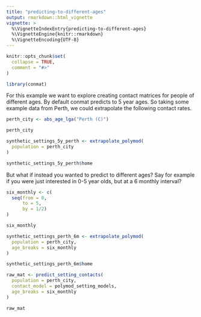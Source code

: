 ```yaml
---
title: "predicting-to-different-ages"
output: rmarkdown::html_vignette
vignette: >
  %\VignetteIndexEntry{predicting-to-different-ages}
  %\VignetteEngine{knitr::rmarkdown}
  %\VignetteEncoding{UTF-8}
---
```


```r
knitr::opts_chunk$set(
  collapse = TRUE,
  comment = "#>"
)
```

```r
library(conmat)
```

For this example we want to explore creating contact matrices for people of different ages. By default conmat predicts to 5 year ages. So taking some example data from Perth, we could extrapolate the following contact rates.

```r
perth_city <- abs_age_lga("Perth (C)")

perth_city

synthetic_settings_5y_perth <- extrapolate_polymod(
  population = perth_city
)

synthetic_settings_5y_perth$home
```

But what if instead you wanted to predict to different ages? Say for example if you were just interested in 0-5 year olds, but at a 6 monthly interval?

```r
six_monthly <- c(
  seq(from = 0, 
      to = 5, 
      by = 1/2)
)

six_monthly
```

```r
synthetic_settings_perth_6m <- extrapolate_polymod(
  population = perth_city,
  age_breaks = six_monthly
)
```

```r
synthetic_settings_perth_6m$home
```

```r
raw_mat <- predict_setting_contacts(
  population = perth_city,
  contact_model = polymod_setting_models,
  age_breaks = six_monthly
)

raw_mat
```

